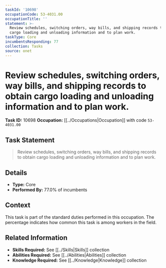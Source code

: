 ```yaml
---
taskId: '10698'
occupationCode: 53-4031.00
occupationTitle: ''
statement: >-
  Review schedules, switching orders, way bills, and shipping records to obtain
  cargo loading and unloading information and to plan work.
taskType: Core
incumbentsResponding: 77
collection: Tasks
source: onet
---
```

# Review schedules, switching orders, way bills, and shipping records to obtain cargo loading and unloading information and to plan work.

**Task ID:** 10698
**Occupation:** [[../Occupations|Occupation]] with code `53-4031.00`

## Task Statement

> Review schedules, switching orders, way bills, and shipping records to obtain cargo loading and unloading information and to plan work.

## Details

- **Type:** Core
- **Performed By:** 77.0% of incumbents

## Context

This task is part of the standard duties performed in this occupation. The percentage indicates how common this task is among workers in the field.

## Related Information

- **Skills Required:** See [[../Skills|Skills]] collection
- **Abilities Required:** See [[../Abilities|Abilities]] collection
- **Knowledge Required:** See [[../Knowledge|Knowledge]] collection
